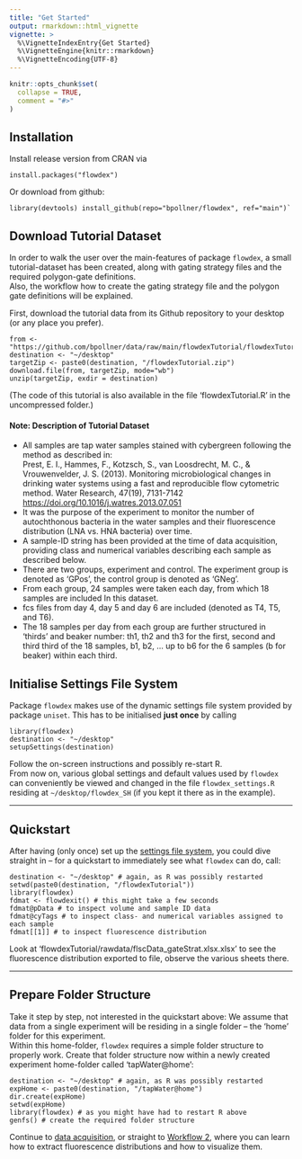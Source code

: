 ```yaml
---
title: "Get Started"
output: rmarkdown::html_vignette
vignette: >
  %\VignetteIndexEntry{Get Started}
  %\VignetteEngine{knitr::rmarkdown}
  %\VignetteEncoding{UTF-8}
---
```


```r
knitr::opts_chunk$set(
  collapse = TRUE,
  comment = "#>"
)
```

## Installation

Install release version from CRAN via

    install.packages("flowdex")

Or download from github:

    library(devtools) install_github(repo="bpollner/flowdex", ref="main")`

## Download Tutorial Dataset

In order to walk the user over the main-features of package `flowdex`, a small tutorial-dataset has been created, along with gating strategy files and the required polygon-gate definitions.\
Also, the workflow how to create the gating strategy file and the polygon gate definitions will be explained.

First, download the tutorial data from its Github repository to your desktop (or any place you prefer).

    from <- "https://github.com/bpollner/data/raw/main/flowdexTutorial/flowdexTutorial.zip"
    destination <- "~/desktop"
    targetZip <- paste0(destination, "/flowdexTutorial.zip")
    download.file(from, targetZip, mode="wb")
    unzip(targetZip, exdir = destination)

(The code of this tutorial is also available in the file 'flowdexTutorial.R' in the uncompressed folder.)

#### Note: Description of Tutorial Dataset

-   All samples are tap water samples stained with cybergreen following the method as described in:\
    Prest, E. I., Hammes, F., Kotzsch, S., van Loosdrecht, M. C., & Vrouwenvelder, J. S. (2013). Monitoring microbiological changes in drinking water systems using a fast and reproducible flow cytometric method. Water Research, 47(19), 7131-7142 <https://doi.org/10.1016/j.watres.2013.07.051>
-   It was the purpose of the experiment to monitor the number of autochthonous bacteria in the water samples and their fluorescence distribution (LNA vs. HNA bacteria) over time.
-   A sample-ID string has been provided at the time of data acquisition, providing class and numerical variables describing each sample as described below.
-   There are two groups, experiment and control. The experiment group is denoted as 'GPos', the control group is denoted as 'GNeg'.
-   From each group, 24 samples were taken each day, from which 18 samples are included In this dataset.
-   fcs files from day 4, day 5 and day 6 are included (denoted as T4, T5, and T6).
-   The 18 samples per day from each group are further structured in 'thirds' and beaker number: th1, th2 and th3 for the first, second and third third of the 18 samples, b1, b2, ... up to b6 for the 6 samples (b for beaker) within each third.

## Initialise Settings File System {#initialise-settings-file-system}

Package `flowdex` makes use of the dynamic settings file system provided by package `uniset`. This has to be initialised **just once** by calling

    library(flowdex)
    destination <- "~/desktop"
    setupSettings(destination)

Follow the on-screen instructions and possibly re-start R.\
From now on, various global settings and default values used by `flowdex` can conveniently be viewed and changed in the file `flowdex_settings.R` residing at `~/desktop/flowdex_SH` (if you kept it there as in the example).

------------------------------------------------------------------------

## Quickstart {#quickstart}

After having (only once) set up the [settings file system](#initialise-settings-file-system), you could dive straight in -- for a quickstart to immediately see what `flowdex` can do, call:

    destination <- "~/desktop" # again, as R was possibly restarted
    setwd(paste0(destination, "/flowdexTutorial"))
    library(flowdex)
    fdmat <- flowdexit() # this might take a few seconds
    fdmat@pData # to inspect volume and sample ID data
    fdmat@cyTags # to inspect class- and numerical variables assigned to each sample
    fdmat[[1]] # to inspect fluorescence distribution

Look at 'flowdexTutorial/rawdata/flscData_gateStrat.xlsx.xlsx' to see the fluorescence distribution exported to file, observe the various sheets there.

------------------------------------------------------------------------

## Prepare Folder Structure

Take it step by step, not interested in the quickstart above: We assume that data from a single experiment will be residing in a single folder -- the 'home' folder for this experiment.\
Within this home-folder, `flowdex` requires a simple folder structure to properly work. Create that folder structure now within a newly created experiment home-folder called 'tapWater\@home':

    destination <- "~/desktop" # again, as R was possibly restarted
    expHome <- paste0(destination, "/tapWater@home") 
    dir.create(expHome)
    setwd(expHome)
    library(flowdex) # as you might have had to restart R above
    genfs() # create the required folder structure

Continue to [data acquisition](https://bpollner.github.io/flowdex/articles/acquire-data.html), or straight to [Workflow 2](https://bpollner.github.io/flowdex/articles/workflow-2.html), where you can learn how to extract fluorescence distributions and how to visualize them.
